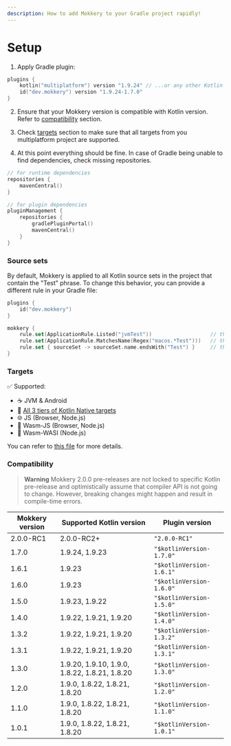 ```yaml
---
description: How to add Mokkery to your Gradle project rapidly!
---
```

# Setup

1. Apply Gradle plugin:
```kotlin
plugins {
    kotlin("multiplatform") version "1.9.24" // ...or any other Kotlin plugin
    id("dev.mokkery") version "1.9.24-1.7.0"
}
```
2. Ensure that your Mokkery version is compatible with Kotlin version. Refer to [compatibility](#compatibility) section.

3. Check [targets](#targets) section to make sure that all targets from you multiplatform project are supported.

4. At this point everything should be fine. In case of Gradle being unable to find dependencies, check missing repositories.
```kotlin
// for runtime dependencies
repositories {
    mavenCentral()
}
```
```kotlin
// for plugin dependencies
pluginManagement {
    repositories {
        gradlePluginPortal()
        mavenCentral()
    }
}
```
### Source sets

By default, Mokkery is applied to all Kotlin source sets in the project that contain the "Test" phrase.
To change this behavior, you can provide a different rule in your Gradle file:
```kotlin
plugins {
    id("dev.mokkery")
}

mokkery {
    rule.set(ApplicationRule.Listed("jvmTest"))                   // this rule affects only jvmTest
    rule.set(ApplicationRule.MatchesName(Regex("macos.*Test")))   // this rule affects all "macos.*Test" source sets
    rule.set { sourceSet -> sourceSet.name.endsWith("Test") }     // this rule affects all ".*Test" source sets
}
```

### Targets

✅ Supported:
- ☕ JVM & Android
- 🔧 [All 3 tiers of Kotlin Native targets](https://kotlinlang.org/docs/native-target-support.html)
- 🌐 JS (Browser, Node.js)
- 🧪 Wasm-JS (Browser, Node.js)
- 🧪 Wasm-WASI (Node.js)

You can refer to [this file](https://github.com/lupuuss/Mokkery/blob/master/build-mokkery/src/main/kotlin/mokkery-multiplatform.gradle.kts) for more details.

### Compatibility

> **Warning**
> Mokkery 2.0.0 pre-releases are not locked to specific Kotlin pre-release and optimistically assume that compiler
> API is not going to change. However, breaking changes might happen and result in compile-time errors.

| Mokkery version                  	 | Supported Kotlin version                               | Plugin version           |
|------------------------------------|--------------------------------------------------------|--------------------------|
| 2.0.0-RC1 	                      | 2.0.0-RC2+	                                          | `"2.0.0-RC1"`          |
| 1.7.0 	                            | 1.9.24, 1.9.23	                                        | `"$kotlinVersion-1.7.0"` |
| 1.6.1 	                            | 1.9.23                                                 | `"$kotlinVersion-1.6.1"` |
| 1.6.0 	                            | 1.9.23                                                 | `"$kotlinVersion-1.6.0"` |
| 1.5.0 	                            | 1.9.23, 1.9.22	                                        | `"$kotlinVersion-1.5.0"` |
| 1.4.0 	                            | 1.9.22, 1.9.21, 1.9.20 	                               | `"$kotlinVersion-1.4.0"` |
| 1.3.2 	                            | 1.9.22, 1.9.21, 1.9.20  	                              | `"$kotlinVersion-1.3.2"` |
| 1.3.1 	                            | 1.9.22, 1.9.21, 1.9.20                                 | `"$kotlinVersion-1.3.1"` |
| 1.3.0 	                            | 1.9.20, 1.9.10, 1.9.0, 1.8.22, 1.8.21, 1.8.20        	 | `"$kotlinVersion-1.3.0"` |
| 1.2.0 	                            | 1.9.0, 1.8.22, 1.8.21, 1.8.20 	                        | `"$kotlinVersion-1.2.0"` |
| 1.1.0 	                            | 1.9.0, 1.8.22, 1.8.21, 1.8.20 	                        | `"$kotlinVersion-1.1.0"` |
| 1.0.1 	                            | 1.9.0, 1.8.22, 1.8.21, 1.8.20 	                        | `"$kotlinVersion-1.0.1"` |
